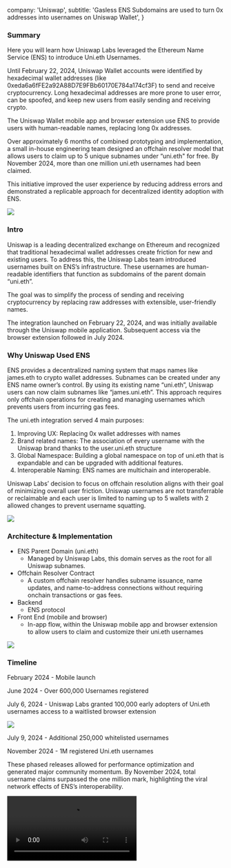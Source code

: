   company: 'Uniswap',
  subtitle: 'Gasless ENS Subdomains are used to turn 0x addresses into usernames on Uniswap Wallet',
}

### Summary

Here you will learn how Uniswap Labs leveraged the Ethereum Name Service (ENS) to introduce Uni.eth Usernames.

Until February 22, 2024, Uniswap Wallet accounts were identified by  hexadecimal wallet addresses (like 0xeda6a6fFE2a92A88D7E9FBb60170E784a174cf3F) to send and receive cryptocurrency. Long hexadecimal addresses are more prone to user error, can be spoofed, and keep new users from easily sending and receiving crypto. 

The Uniswap Wallet mobile app and browser extension use ENS to provide users with human-readable names, replacing long 0x addresses.

Over approximately 6 months of combined prototyping and implementation, a small in-house engineering team designed an offchain resolver model that allows users to claim up to 5 unique subnames under “uni.eth" for free. By November 2024, more than one million uni.eth usernames had been claimed. 

This initiative improved the user experience by reducing address errors and demonstrated a replicable approach for decentralized identity adoption with ENS.

![](./1.webp)

### Intro

Uniswap is a leading decentralized exchange on Ethereum and recognized that traditional hexadecimal wallet addresses create friction for new and existing users. To address this, the Uniswap Labs team introduced usernames built on ENS’s infrastructure. These usernames are human-readable identifiers that function as subdomains of the parent domain “uni.eth”.

The goal was to simplify the process of sending and receiving cryptocurrency by replacing raw addresses with extensible, user-friendly names. 

The integration launched on February 22, 2024, and was initially available through the Uniswap mobile application. Subsequent access via the browser extension followed in July 2024. 

### Why Uniswap Used ENS

ENS provides a decentralized naming system that maps names like james.eth to crypto wallet addresses. Subnames can be created under any ENS name owner’s control. By using its existing name “uni.eth”, Uniswap users can now claim subnames like “james.uni.eth”. This approach requires only offchain operations for creating and managing usernames which prevents users from incurring gas fees.

The uni.eth integration served 4 main purposes:

1. Improving UX: Replacing 0x wallet addresses with names
2. Brand related names: The association of every username with the Uniswap brand thanks to the user.uni.eth structure
3. Global Namespace: Building a global namespace on top of uni.eth that is expandable and can be upgraded with additional features. 
4. Interoperable Naming: ENS names are multichain and interoperable.

Uniswap Labs’ decision to focus on offchain resolution aligns with their goal of minimizing overall user friction. Uniswap usernames are not transferrable or reclaimable and each user is limited to naming up to 5 wallets with 2 allowed changes to prevent username squatting. 

![](./2.webp)

### Architecture & Implementation

- ENS Parent Domain (uni.eth)
    - Managed by Uniswap Labs, this domain serves as the root for all Uniswap subnames.
- Offchain Resolver Contract
    - A custom offchain resolver handles subname issuance, name updates, and name-to-address connections without requiring onchain transactions or gas fees.
- Backend
    - ENS protocol
- Front End (mobile and browser)
    - In-app flow, within the Uniswap mobile app and browser extension to allow users to claim and customize their uni.eth usernames

![](./3.webp)

### Timeline

February 2024 - Mobile launch

June 2024 - Over 600,000 Usernames registered

July 6, 2024 - Uniswap Labs granted 100,000 early adopters of Uni.eth usernames access to a waitlisted browser extension

![](./4.webp)

July 9, 2024 - Additional 250,000 whitelisted usernames

November 2024 - 1M registered Uni.eth usernames

These phased releases allowed for performance optimization and generated major community momentum. By November 2024, total username claims surpassed the one million mark, highlighting the viral network effects of ENS’s interoperability.

<video src="/assets/case-studies/uniswap-1m-usernames.mp4" controls />

### User Flow

User onboarding happens entirely within the Uniswap Wallet. Upon downloading the app or browser extension, it prompts the user to select a unique name and optionally customize their Uniswap Wallet profile. This cohesive integration masks the complexity of ENS interactions behind a polished, mobile-native UI, and supports immediate adoption without external tooling.

![](./5.webp)

Uniswap Wallet on iOS and Android

![](./6.webp)

Uniswap Wallet Extension: Account creation flow, Step 1 and Step 2

### UI

Uniswap Labs decided to display uni.eth usernames as the bare handle (e.g. "lucas" instead of "lucas.uni.eth") accompanied by a subtle “U” badge. Stripping off the “.uni.eth” suffix creates a cleaner, more familiar interface that mirrors social media conventions and reduces visual clutter on small screens. The magenta “U” badge still signals the uniqueness of the name and brand affiliation to uni.eth without overwhelming the username itself.

Since Uniswap Labs leverages ENS for their usernames, these names can be portable and used within other wallets as well. Within other ecosystems, names will continue to show up with the uni.eth suffix.

At the same time, displaying the bare handle by removing the uni.eth suffix provides a chain agnostic name UI that is aligned with the multichain functionalities of the ENS protocol.

![](./7.webp)

### Uniswap Usernames 101

- **Offchain resolvers for a gas-free experience**
    
    Offchain resolution removes the barrier of transaction fees and makes decentralized naming appealing to mainstream users. 
    
- **Free Names:**
    
    Uniswap Labs made the decision to make their usernames available for free. Claiming or changing a Uni.eth username comes with no registration costs. 
    
- **Limiting name claims per user and per wallet**
    
    Enforce a reasonable limit like 5 named wallets per user and 2 name changes per wallet to balance user flexibility with squatting protection.
    
- **Design for social media-style UI**
    
    Display bare handles with a small branded badge rather than the full subdomain of uni.eth. Prevent overloading the name, especially on mobile screens but still add a clear visual cue for the uniqueness of the name to prevent confusion.
    
- **Provide profile customization**
    
    Allow users to create an identity to their ENS subname by adding avatars, bios, and social links (in this case X). This is how you create community engagement.
    
- **Staggered launch and Marketing effect**
    
    Release new functionalities (such as browser extension access) gradually to name owners before giving access to the general public. 
    
- **Maintain docs and support channels**
    
    Use existing ENS documentation and direct communication with the team at ENS Labs during integration for the best  experience.
    

Moving forward, there are several ways to expand uni.eth profiles with additional features such as verifiable badges and attestations, L2 onchain migration, and additional crosschain support.

For platforms seeking to simplify their overall onchain experience, Uniswap Labs’ uni.eth case offers a clear blueprint:

1. Claim a branded ENS domain, such as uni.eth
2. Deploy a lightweight, in-app subname registry
3. Deliver seamless UI for name issuance and profile management

By using the ENS protocol as the decentralized naming infrastructure, projects can achieve immediate gains in usability, brand relatability and interoperability and support the mission of a more accessible, user-friendly web. Apps with global communities should offer their users universal usernames and uphold the ENS standard.

---

### About Uniswap Labs

Uniswap Labs builds products that help millions of people access DeFi simply and securely ‒ from the Uniswap Web App and Wallet to crypto infrastructure like the Uniswap Trading API, and Unichain. Uniswap Labs also contributes to the development of the Uniswap Protocol, which has processed over $3 trillion in volume across thousands of tokens on Ethereum and 13+ other chains.

### About ENS

The Ethereum Name Service (ENS) is a decentralized, public, and extensible naming system based on the Ethereum blockchain. ENS connects human-readable names like 'nick.eth' to cryptocurrency addresses, content hashes, smart contracts, and metadata. Name registration is done through smart contracts, and although ENS names work across various different chains like Bitcoin and Solana, name ownership is secured by the Ethereum blockchain.
